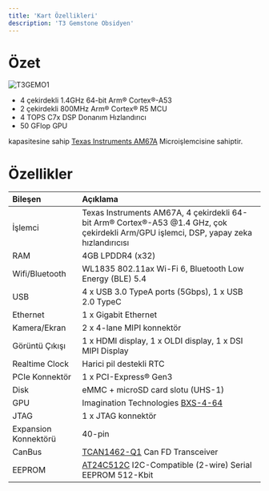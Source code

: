 ```yaml
---
title: 'Kart Özellikleri'
description: 'T3 Gemstone Obsidyen'
---
```


# Özet

<Frame>
  <img src="/images/t3-gem-o1-board.png" alt="T3GEMO1" />
</Frame>

* 4 çekirdekli 1.4GHz 64-bit Arm® Cortex®-A53
* 2 çekirdekli 800MHz Arm® Cortex® R5 MCU
* 4 TOPS C7x DSP Donanım Hızlandırıcı
* 50 GFlop GPU

kapasitesine sahip [Texas Instruments AM67A](https://www.ti.com/product/AM67A) Microişlemcisine sahiptir.

# Özellikler

| Bileşen               | Açıklama                               |
| :-------------------- | :------------------------------------- |
| İşlemci               | Texas Instruments AM67A, 4 çekirdekli 64-bit Arm® Cortex®-A53 @1.4 GHz, çok çekirdekli Arm/GPU işlemci, DSP, yapay zeka hızlandırıcısı |
| RAM                   | 4GB LPDDR4 (x32)                       |
| Wifi/Bluetooth        | WL1835 802.11ax Wi-Fi 6, Bluetooth Low Energy (BLE) 5.4  |
| USB                   | 4 x USB 3.0 TypeA ports (5Gbps), 1 x USB 2.0 TypeC |
| Ethernet              | 1 x Gigabit Ethernet                   |
| Kamera/Ekran          | 2 x 4-lane MIPI konnektör              |
| Görüntü Çıkışı        | 1 x HDMI display, 1 x OLDI display, 1 x DSI MIPI Display |
| Realtime Clock        | Harici pil destekli RTC                |
| PCIe Konnektör        | 1 x PCI-Express® Gen3                  |
| Disk                  | eMMC + microSD card slotu (UHS-1)      |
| GPU                   | Imagination Technologies [BXS-4-64](https://www.imaginationtech.com/product/img-bxs-4-64-mc1/)      |
| JTAG                  | 1 x JTAG konnektör                     |
| Expansion Konnektörü  | 40-pin                                 |
| CanBus                | [TCAN1462-Q1](https://www.ti.com/lit/ds/symlink/tcan1462-q1.pdf) Can FD Transceiver         |
| EEPROM                | [AT24C512C](https://ww1.microchip.com/downloads/en/devicedoc/atmel-8720-seeprom-at24c512c-datasheet.pdf) I2C-Compatible (2-wire) Serial EEPROM 512-Kbit |
